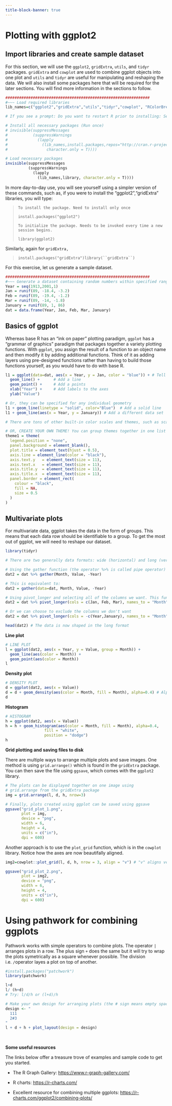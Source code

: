 ```yaml
---
title-block-banner: true
---
```


# Plotting with ggplot2

## Import libraries and create sample dataset

For this section, we will use the `ggplot2`, `gridExtra`, `utils`, and `tidyr` packages. `gridExtra` and `cowplot` are used to combine ggplot objects into one plot and `utils` and `tidyr` are useful for manipulating and reshaping the data. We will also install some packages here that will be required for the later sections. You will find more information in the sections to follow.

```r
###############################################################
#~~~ Load required libraries
lib_names=c("ggplot2","gridExtra","utils","tidyr","cowplot", "RColorBrewer")

# If you see a prompt: Do you want to restart R prior to installing: Select **No**. 

# Install all necessary packages (Run once)
# invisible(suppressMessages
#           (suppressWarnings
#             (lapply
#               (lib_names,install.packages,repos="http://cran.r-project.org",
#                 character.only = T))))

# Load necessary packages
invisible(suppressMessages
          (suppressWarnings
            (lapply
              (lib_names,library, character.only = T))))
```

In more day-to-day use, you will see yourself using a simpler version of these commands, such as, if you were to install the "ggplot2","gridExtra" libraries, you will type:

> `To install the package. Need to install only once`
>
> `install.packages("ggplot2")`
>
> `To initialize the package. Needs to be invoked every time a new session begins.`
>
> `library(ggplot2)`

Similarly, again for `gridExtra,`

> ``` install.packages("gridExtra")library(``gridExtra``) ```

For this exercise, let us generate a sample dataset.

```r

###############################################################
#~~~ Generate a dataset containing random numbers within specified ranges
Year = seq(1913,2001,1)
Jan = runif(89, -18.4, -3.2)
Feb = runif(89, -19.4, -1.2)
Mar = runif(89, -14, -1.8)
January = runif(89, 1, 86)
dat = data.frame(Year, Jan, Feb, Mar, January)
```

## Basics of ggplot

Whereas base R has an "ink on paper" plotting paradigm, `ggplot` has a "grammar of graphics" paradigm that packages together a variety plotting functions. With `ggplot`, you assign the result of a function to an object name and then modify it by adding additional functions. Think of it as adding layers using pre-designed functions rather than having to build those functions yourself, as you would have to do with base R.

```r

l1 = ggplot(data=dat, aes(x = Year, y = Jan, color = "blue")) + # Tell which data to plot
  geom_line() +      # Add a line
  geom_point() +     # Add a points
  xlab("Year") +     # Add labels to the axes
  ylab("Value")

# Or, they can be specified for any individual geometry
l1 + geom_line(linetype = "solid", color="Blue")  # Add a solid line
l1 + geom_line(aes(x = Year, y = January)) # Add a different data set

# There are tons of other built-in color scales and themes, such as scale_color_grey(), scale_color_brewer(), theme_classic(), theme_minimal(), and theme_dark()

# OR, CREATE YOUR OWN THEME! You can group themes together in one list
theme1 = theme(
  legend.position = "none",
  panel.background = element_blank(),
  plot.title = element_text(hjust = 0.5),
  axis.line = element_line(color = "black"),
  axis.text.y   = element_text(size = 11),
  axis.text.x   = element_text(size = 11),
  axis.title.y  = element_text(size = 11),
  axis.title.x  = element_text(size = 11),
  panel.border = element_rect(
    colour = "black",
    fill = NA,
    size = 0.5
  )
)
```

## Multivariate plots

For multivariate data, ggplot takes the data in the form of groups. This means that each data row should be identifiable to a group. To get the most out of ggplot, we will need to reshape our dataset.

```r
library(tidyr)

# There are two generally data formats: wide (horizontal) and long (vertical). In the horizontal format, every column represents a category of the data. In the vertical format, every row represents an observation for a particular category (think of each row as a data point). Both formats have their comparative advantages. We will now convert the data frame we randomly generated in the previous section to the long format. Here are several ways to do this:

# Using the gather function (the operator %>% is called pipe operator)
dat2 = dat %>% gather(Month, Value, -Year)

# This is equivalent to: 
dat2 = gather(data=dat, Month, Value, -Year)

# Using pivot_longer and selecting all of the columns we want. This function is the best!
dat2 = dat %>% pivot_longer(cols = c(Jan, Feb, Mar), names_to = "Month", values_to = "Value") 

# Or we can choose to exclude the columns we don't want
dat2 = dat %>% pivot_longer(cols = -c(Year,January), names_to = "Month", values_to = "Value") 

head(dat2) # The data is now shaped in the long format
```

**Line plot**

```r
# LINE PLOT
l = ggplot(dat2, aes(x = Year, y = Value, group = Month)) +
  geom_line(aes(color = Month)) +
  geom_point(aes(color = Month))
l
```

**Density plot**

```r
# DENSITY PLOT
d = ggplot(dat2, aes(x = Value))
d = d + geom_density(aes(color = Month, fill = Month), alpha=0.4) # Alpha specifies transparency
d
```

**Histogram**

```r
# HISTOGRAM
h = ggplot(dat2, aes(x = Value))
h = h + geom_histogram(aes(color = Month, fill = Month), alpha=0.4,
                 fill = "white",
                 position = "dodge")
h
```

**Grid plotting and saving files to disk**

There are multiple ways to arrange multiple plots and save images. One method is using `grid.arrange()` which is found in the `gridExtra` package. You can then save the file using `ggsave`, which comes with the `ggplot2` library.

```r
# The plots can be displayed together on one image using 
# grid.arrange from the gridExtra package
img = grid.arrange(l, d, h, nrow=3)

# Finally, plots created using ggplot can be saved using ggsave
ggsave("grid_plot_1.png", 
       plot = img, 
       device = "png", 
       width = 6, 
       height = 4, 
       units = c("in"), 
       dpi = 600)
```

Another approach is to use the `plot_grid` function, which is in the `cowplot` library. Notice how the axes are now beautifally aligned.

```r

img2=cowplot::plot_grid(l, d, h, nrow = 3, align = "v") # "v" aligns vertical axes and "h" aligns horizontal axes

ggsave("grid_plot_2.png", 
       plot = img2, 
       device = "png", 
       width = 6, 
       height = 4, 
       units = c("in"), 
       dpi = 600)
```

# Using pathwork for combining ggplots

Pathwork works with simple operators to combine plots. The operator `|` arranges plots in a row. The plus sign `+` does the same but it will try to wrap the plots symetrically as a square whenever possible. The division i.e. `/`operator layes a plot on top of another.

```r
#install.packages("patchwork")
library(patchwork)

l+d
l/ (h+d)
# Try: l/d/h or (l+d)/h 

# Make your own design for arranging plots (the # sign means empty space): 
design <- "
  111
  2#3
"
l + d + h + plot_layout(design = design)


```

<br>

**Some useful resources**

The links below offer a treasure trove of examples and sample code to get you started.

-   The R Graph Gallery: <https://www.r-graph-gallery.com/>

-   R charts: <https://r-charts.com/>

-   Excellent resource for combining multiple ggplots: <https://r-charts.com/ggplot2/combining-plots/>
